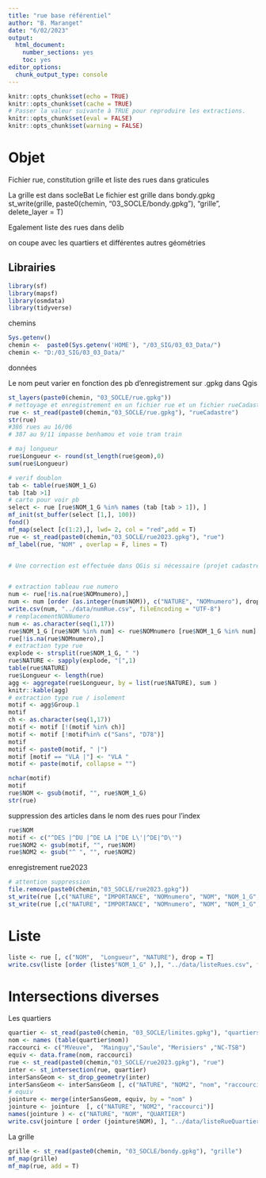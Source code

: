 ```yaml
---
title: "rue base référentiel"
author: "B. Maranget"
date: "6/02/2023"
output: 
  html_document: 
    number_sections: yes
    toc: yes
editor_options: 
  chunk_output_type: console
---
```



```r
knitr::opts_chunk$set(echo = TRUE)
knitr::opts_chunk$set(cache = TRUE)
# Passer la valeur suivante à TRUE pour reproduire les extractions.
knitr::opts_chunk$set(eval = FALSE)
knitr::opts_chunk$set(warning = FALSE)
```


# Objet

Fichier rue, constitution grille et liste des rues dans graticules

La grille est dans socleBat
Le fichier est grille dans bondy.gpkg
st_write(grille, paste0(chemin, "03_SOCLE/bondy.gpkg"), "grille", delete_layer = T)

Egalement liste des rues dans delib

on coupe avec les quartiers et différentes autres géométries

## Librairies


```r
library(sf)
library(mapsf)
library(osmdata)
library(tidyverse)
```


chemins

```r
Sys.getenv()
chemin <-  paste0(Sys.getenv('HOME'), "/03_SIG/03_03_Data/")
chemin <- "D:/03_SIG/03_03_Data/"
```


données

Le nom peut varier en fonction des pb d'enregistrement sur .gpkg dans Qgis

```r
st_layers(paste0(chemin, "03_SOCLE/rue.gpkg"))
# nettoyage et enregistrement en un fichier rue et un fichier rueCadastre
rue <- st_read(paste0(chemin,"03_SOCLE/rue.gpkg"), "rueCadastre")
str(rue)
#386 rues au 16/06
# 387 au 9/11 impasse benhamou et voie tram train

# maj longueur
rue$Longueur <- round(st_length(rue$geom),0)
sum(rue$Longueur)

# verif doublon
tab <- table(rue$NOM_1_G)
tab [tab >1]
# carto pour voir pb
select <- rue [rue$NOM_1_G %in% names (tab [tab > 1]), ]
mf_init(st_buffer(select [1,], 100))
fond()
mf_map(select [c(1:2),], lwd= 2, col = "red",add = T)
rue <- st_read(paste0(chemin,"03_SOCLE/rue2023.gpkg"), "rue")
mf_label(rue, "NOM" , overlap = F, lines = T)


# Une correction est effectuée dans QGis si nécessaire (projet cadastreRue)


# extraction tableau rue numero
num <- rue[!is.na(rue$NOMnumero),]
num <- num [order (as.integer(num$NOM)), c("NATURE", "NOMnumero"), drop = T]
write.csv(num, "../data/numRue.csv", fileEncoding = "UTF-8")
# remplacementNONNumero
num <- as.character(seq(1,17))
rue$NOM_1_G [rue$NOM %in% num] <- rue$NOMnumero [rue$NOM_1_G %in% num]
rue[!is.na(rue$NOMnumero),]
# extraction type rue
explode <- strsplit(rue$NOM_1_G, " ")
rue$NATURE <- sapply(explode, "[",1)
table(rue$NATURE)
rue$Longueur <- length(rue)
agg <- aggregate(rue$Longueur, by = list(rue$NATURE), sum )
knitr::kable(agg)
# extraction type rue / isolement
motif <- agg$Group.1
motif
ch <- as.character(seq(1,17))
motif <- motif [!(motif %in% ch)]
motif <- motif [!motif%in% c("Sans", "D78")]
motif
motif <- paste0(motif, " |")
motif [motif == "VLA |"] <- "VLA "
motif <- paste(motif, collapse = "")

nchar(motif)
motif
rue$NOM <- gsub(motif, "", rue$NOM_1_G)
str(rue)

```


suppression des articles dans le nom des rues pour l'index

```r
rue$NOM
motif <- c("^DES |^DU |^DE LA |^DE L\'|^DE|^D\'")
rue$NOM2 <- gsub(motif, "", rue$NOM)
rue$NOM2 <- gsub("^ ", "", rue$NOM2)
```

enregistrement rue2023

```r
# attention suppression
file.remove(paste0(chemin,"03_SOCLE/rue2023.gpkg"))
st_write(rue [,c("NATURE", "IMPORTANCE", "NOMnumero", "NOM", "NOM_1_G", "usage")], paste0(chemin, "03_SOCLE/rue2023.gpkg"), "rue", delete_layer = T)
st_write(rue [,c("NATURE", "IMPORTANCE", "NOMnumero", "NOM", "NOM_1_G", "usage", "cadastre", "incoherence")], paste0(chemin, "03_SOCLE/rue2023.gpkg"), "rueCadastre", delete_layer = T)
```



# Liste


```r
liste <- rue [, c("NOM",  "Longueur", "NATURE"), drop = T]
write.csv(liste [order (liste$"NOM_1_G" ),], "../data/listeRues.csv", fileEncoding = "UTF-8")
```


# Intersections diverses


Les quartiers

```r
quartier <- st_read(paste0(chemin, "03_SOCLE/limites.gpkg"), "quartiers")
nom <- names (table(quartier$nom)) 
raccourci <- c("MVeuve",  "Mainguy","Saule", "Merisiers" ,"NC-TSB")
equiv <- data.frame(nom, raccourci)
rue <- st_read(paste0(chemin,"03_SOCLE/rue2023.gpkg"), "rue")
inter <- st_intersection(rue, quartier)
interSansGeom <- st_drop_geometry(inter)
interSansGeom <- interSansGeom [, c("NATURE", "NOM2", "nom", "raccourci")]
# equiv
jointure <- merge(interSansGeom, equiv, by = "nom" )
jointure <- jointure  [, c("NATURE", "NOM2", "raccourci")]
names(jointure ) <- c("NATURE", "NOM", "QUARTIER")
write.csv(jointure [ order (jointure$NOM), ], "../data/listeRueQuartier.csv", fileEncoding= "UTF-8")
```



La grille

```r
grille <- st_read(paste0(chemin, "03_SOCLE/bondy.gpkg"), "grille")
mf_map(grille)
mf_map(rue, add = T)
```

```r

```

